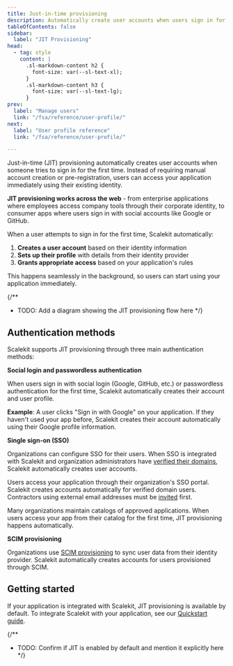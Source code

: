 ```yaml
---
title: Just-in-time provisioning
description: Automatically create user accounts when users sign in for the first time
tableOfContents: false
sidebar:
  label: "JIT Provisioning"
head:
  - tag: style
    content: |
      .sl-markdown-content h2 {
        font-size: var(--sl-text-xl);
      }
      .sl-markdown-content h3 {
        font-size: var(--sl-text-lg);
      }
prev:
  label: "Manage users"
  link: "/fsa/reference/user-profile/"
next:
  label: "User profile reference"
  link: "/fsa/reference/user-profile/"

---
```



Just-in-time (JIT) provisioning automatically creates user accounts when someone tries to sign in for the first time. Instead of requiring manual account creation or pre-registration, users can access your application immediately using their existing identity.

**JIT provisioning works across the web** - from enterprise applications where employees access company tools through their corporate identity, to consumer apps where users sign in with social accounts like Google or GitHub.

When a user attempts to sign in for the first time, Scalekit automatically:

1. **Creates a user account** based on their identity information
2. **Sets up their profile** with details from their identity provider
3. **Grants appropriate access** based on your application's rules

This happens seamlessly in the background, so users can start using your application immediately.

{/**
 * TODO: Add a diagram showing the JIT provisioning flow here
 */}

## Authentication methods

Scalekit supports JIT provisioning through three main authentication methods:

**Social login and passwordless authentication**

When users sign in with social login (Google, GitHub, etc.) or passwordless authentication for the first time, Scalekit automatically creates their account and user profile.

**Example**: A user clicks "Sign in with Google" on your application. If they haven't used your app before, Scalekit creates their account automatically using their Google profile information.

**Single sign-on (SSO)**

Organizations can configure SSO for their users. When SSO is integrated with Scalekit and organization administrators have [verified their domains](/fsa/guides/merge-identities/#verify-organization-domains), Scalekit automatically creates user accounts.

Users access your application through their organization's SSO portal. Scalekit creates accounts automatically for verified domain users. Contractors using external email addresses must be [invited](/fsa/guides/invite-only-signup/) first.

Many organizations maintain catalogs of approved applications. When users access your app from their catalog for the first time, JIT provisioning happens automatically.

**SCIM provisioning** <Badge type="note" text="Coming soon" />

Organizations use [SCIM provisioning](/directory/scim/quickstart/) to sync user data from their identity provider. Scalekit automatically creates accounts for users provisioned through SCIM.

## Getting started

If your application is integrated with Scalekit, JIT provisioning is available by default. To integrate Scalekit with your application, see our [Quickstart guide](/fsa/quickstart/).

{/**
 * TODO: Confirm if JIT is enabled by default and mention it explicitly here
 */}
